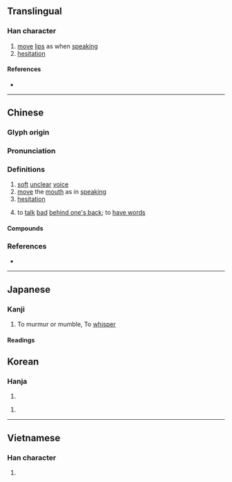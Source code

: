 {{also|嗫}}
{{character info}}
==Translingual==

===Han character===
{{Han char|rn=30|rad=口|as=18|sn=21|four=61041|canj=RSJJ|ids=⿰口聶}}

# [[move]] [[lip]]s as when [[speak]]ing
# [[hesitation]]

====References====
* {{Han ref|kx=0214.310|dkj=04615|dj=0437.180|hdz=10705.120|uh=56C1|ud=22209|bh=C4D9|bd=50393}}

----

==Chinese==
{{zh-forms|s=嗫}}

===Glyph origin===
{{Han etym}}

===Pronunciation===
{{zh-pron
|m=niè,zhé,2nb=variant
|c=zip3,jip6
|mn=liap
|mc=y
|oc=y
|cat=
}}

===Definitions===
{{zh-hanzi}}

# [[soft]] [[unclear]] [[voice]]
# [[move]] the [[mouth]] as in [[speak]]ing
# [[hesitation]]
# {{lb|zh|Hokkien}} to [[talk]] [[bad]] [[behind one's back]]; to [[have words]]

====Compounds====
{{zh-der|呫囁|喋囁|嚅囁|囁嚅|囁囁嚅嚅}}

===References===
* {{R:yue:Hanzi}}

----

==Japanese==

===Kanji===
{{ja-kanji|grade=uc|rs=口18}}

# To murmur or mumble, To [[whisper]]

====Readings====
{{ja-readings
|on=しょう<せふ,にょう<ねふ
|kanon=しょう<せふ,じょう<ぜふ
|kun=ささや-く, ささや-き
}}

==Korean==

===Hanja===
{{ko-hanja|섭}}

# {{rfdef|ko|sort=口18}}

{{ko-hanja|엽}}

# {{rfdef|ko|sort=口18}}

----

==Vietnamese==

===Han character===
{{vi-readings|readings=chiếp,li,niếp|rs=口18}}

# {{rfdef|vi}}